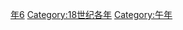 {{Catnav|頁面分類|历史|歷史時代|年|18世纪各年}}
{{Commons category|1786}}

[[Category:1780年代|年6]]
[[Category:18世纪各年|Category:18世纪各年]]
[[Category:午年|Category:午年]]